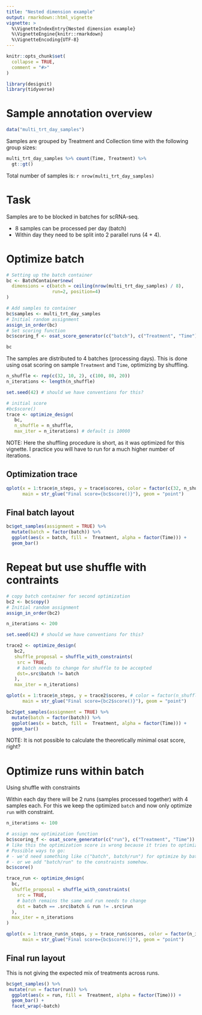 ```yaml
---
title: "Nested dimension example"
output: rmarkdown::html_vignette
vignette: >
  %\VignetteIndexEntry{Nested dimension example}
  %\VignetteEngine{knitr::rmarkdown}
  %\VignetteEncoding{UTF-8}
---
```


```r
knitr::opts_chunk$set(
  collapse = TRUE,
  comment = "#>"
)
```

```r
library(designit)
library(tidyverse)
```


# Sample annotation overview

```r
data("multi_trt_day_samples")
```

Samples are grouped by Treatment and Collection time with the following group sizes:

```r
multi_trt_day_samples %>% count(Time, Treatment) %>% 
  gt::gt()
```

Total number of samples is: `r nrow(multi_trt_day_samples)`

# Task

Samples are to be blocked in batches for scRNA-seq. 

* 8 samples can be processed per day (batch)
* Within day they need to be split into 2 parallel runs (4 + 4). 

# Optimize batch

```r
# Setting up the batch container
bc <- BatchContainer$new(
  dimensions = c(batch = ceiling(nrow(multi_trt_day_samples) / 8), 
                 run=2, position=4)
)

# Add samples to container
bc$samples <- multi_trt_day_samples
# Initial random assignment
assign_in_order(bc)
# Set scoring function
bc$scoring_f <- osat_score_generator(c("batch"), c("Treatment", "Time"))

bc
```

The samples are distributed to 4 batches (processing days).
This is done using osat scoring on sample `Treatment` and `Time`, optimizing by shuffling.

```r
n_shuffle <- rep(c(32, 10, 2), c(100, 80, 20)) 
n_iterations <- length(n_shuffle)

set.seed(42) # should we have conventions for this?

# initial score
#bc$score()
trace <- optimize_design(
   bc,
   n_shuffle = n_shuffle, 
   max_iter = n_iterations) # default is 10000
```

NOTE: Here the shuffling procedure is short, as it was optimized for this vignette. 
I practice you will have to run for a much higher number of iterations.

## Optimization trace 

```r
qplot(x = 1:trace$n_steps, y = trace$scores, color = factor(c(32, n_shuffle)), 
      main = str_glue("Final score={bc$score()}"), geom = "point")
```

## Final batch layout
```r
bc$get_samples(assignment = TRUE) %>%
  mutate(batch = factor(batch)) %>% 
  ggplot(aes(x = batch, fill =  Treatment, alpha = factor(Time))) + 
  geom_bar()
```

# Repeat but use shuffle with contraints 

```r

# copy batch container for second optimization
bc2 <- bc$copy()
# Initial random assignment
assign_in_order(bc2)

n_iterations <- 200

set.seed(42) # should we have conventions for this?

trace2 <- optimize_design(
   bc2,
   shuffle_proposal = shuffle_with_constraints(
    src = TRUE,
    # batch needs to change for shuffle to be accepted
    dst=.src$batch != batch
   ),
   max_iter = n_iterations)

qplot(x = 1:trace$n_steps, y = trace2$scores, # color = factor(n_shuffle), 
      main = str_glue("Final score={bc2$score()}"), geom = "point")

bc2$get_samples(assignment = TRUE) %>%
  mutate(batch = factor(batch)) %>% 
  ggplot(aes(x = batch, fill =  Treatment, alpha = factor(Time))) + 
  geom_bar()
```
NOTE: It is not possible to calculate the theoretically minimal osat score, right?

# Optimize runs within batch

Using shuffle with constraints

Within each day there will be 2 runs (samples processed together) with 4 samples each. 
For this we keep the optimized `batch` and now only optimize `run` with constraint.

```r
n_iterations <- 100

# assign new optimization function
bc$scoring_f <- osat_score_generator(c("run"), c("Treatment", "Time"))
# like this the optimization score is wrong because it tries to optimize across Batches.
# Possible ways to go:
# - we'd need something like c("batch", batch/run") for optimize by batch and run within batch.
# - or we add "batch/run" to the constraints somehow.
bc$score()

trace_run <- optimize_design(
  bc,
  shuffle_proposal = shuffle_with_constraints(
    src = TRUE,
    # batch remains the same and run needs to change
    dst = batch == .src$batch & run != .src$run
  ),
  max_iter = n_iterations
)
```

```r
qplot(x = 1:trace_run$n_steps, y = trace_run$scores, color = factor(n_iterations), 
      main = str_glue("Final score={bc$score()}"), geom = "point")
```

## Final run layout

This is not giving the expected mix of treatments across runs.

```r

bc$get_samples() %>% 
 mutate(run = factor(run)) %>% 
  ggplot(aes(x = run, fill =  Treatment, alpha = factor(Time))) + 
  geom_bar() +
  facet_wrap(~batch)

```
